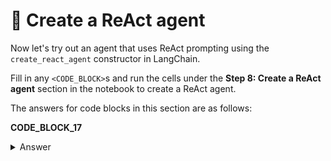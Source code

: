 # 👐 Create a ReAct agent

Now let's try out an agent that uses ReAct prompting using the `create_react_agent` constructor in LangChain.

Fill in any `<CODE_BLOCK>`s and run the cells under the **Step 8: Create a ReAct agent** section in the notebook to create a ReAct agent.

The answers for code blocks in this section are as follows:

**CODE_BLOCK_17**

<details>
<summary>Answer</summary>
<div>
```python
agent = create_react_agent(llm, tools, prompt)
agent_executor = AgentExecutor(
    agent=agent,
    tools=tools,
    verbose=True,
    handle_parsing_errors="Check your output. Make an observation in order to determine whether or not you have the final answer.\
        If you do, use the exact characters `Final Answer` and exit.",
)
```
</div>
</details>